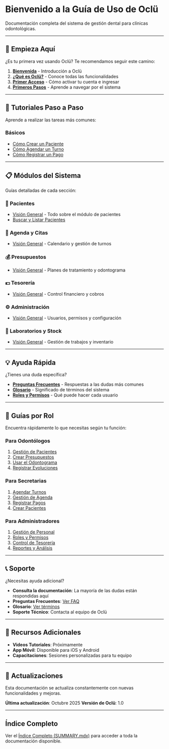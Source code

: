 # Bienvenido a la Guía de Uso de Oclü

Documentación completa del sistema de gestión dental para clínicas odontológicas.

---

## 🚀 Empieza Aquí

¿Es tu primera vez usando Oclü? Te recomendamos seguir este camino:

1. **[Bienvenida](01-bienvenida.mdx)** - Introducción a Oclü
2. **[¿Qué es Oclü?](02-que-es-oclu.mdx)** - Conoce todas las funcionalidades
3. **[Primer Acceso](03-primer-acceso.mdx)** - Cómo activar tu cuenta e ingresar
4. **[Primeros Pasos](04-primeros-pasos.mdx)** - Aprende a navegar por el sistema

---

## 📖 Tutoriales Paso a Paso

Aprende a realizar las tareas más comunes:

### Básicos
- [Cómo Crear un Paciente](tutorial-crear-paciente.mdx)
- [Cómo Agendar un Turno](tutorial-agendar-turno.mdx)
- [Cómo Registrar un Pago](tutorial-registrar-pago.mdx)

---

## 📋 Módulos del Sistema

Guías detalladas de cada sección:

### 👥 Pacientes
- [Visión General](05-pacientes-vision-general.mdx) - Todo sobre el módulo de pacientes
- [Buscar y Listar Pacientes](06-pacientes-listar.mdx)

### 📅 Agenda y Citas
- [Visión General](07-agenda-vision-general.mdx) - Calendario y gestión de turnos

### 💰 Presupuestos
- [Visión General](08-presupuestos-vision-general.mdx) - Planes de tratamiento y odontograma

### 💵 Tesorería
- [Visión General](09-tesoreria-vision-general.mdx) - Control financiero y cobros

### ⚙️ Administración
- [Visión General](10-administracion-vision-general.mdx) - Usuarios, permisos y configuración

### 🔬 Laboratorios y Stock
- [Visión General](11-laboratorios-vision-general.mdx) - Gestión de trabajos y inventario

---

## 💡 Ayuda Rápida

¿Tienes una duda específica?

- **[Preguntas Frecuentes](preguntas-frecuentes.mdx)** - Respuestas a las dudas más comunes
- **[Glosario](glosario.mdx)** - Significado de términos del sistema
- **[Roles y Permisos](roles-permisos.mdx)** - Qué puede hacer cada usuario

---

## 🎯 Guías por Rol

Encuentra rápidamente lo que necesitas según tu función:

### Para Odontólogos
1. [Gestión de Pacientes](05-pacientes-vision-general.mdx)
2. [Crear Presupuestos](08-presupuestos-vision-general.mdx)
3. [Usar el Odontograma](08-presupuestos-vision-general.mdx#odontograma-digital)
4. [Registrar Evoluciones](08-presupuestos-vision-general.mdx#evoluciones)

### Para Secretarias
1. [Agendar Turnos](tutorial-agendar-turno.mdx)
2. [Gestión de Agenda](07-agenda-vision-general.mdx)
3. [Registrar Pagos](tutorial-registrar-pago.mdx)
4. [Crear Pacientes](tutorial-crear-paciente.mdx)

### Para Administradores
1. [Gestión de Personal](10-administracion-vision-general.mdx)
2. [Roles y Permisos](roles-permisos.mdx)
3. [Control de Tesorería](09-tesoreria-vision-general.mdx)
4. [Reportes y Análisis](09-tesoreria-vision-general.mdx#reportes-financieros)

---

## 📞 Soporte

¿Necesitas ayuda adicional?

- **Consulta la documentación**: La mayoría de las dudas están respondidas aquí
- **Preguntas Frecuentes**: [Ver FAQ](preguntas-frecuentes.mdx)
- **Glosario**: [Ver términos](glosario.mdx)
- **Soporte Técnico**: Contacta al equipo de Oclü

---

## 📱 Recursos Adicionales

- **Videos Tutoriales**: Próximamente
- **App Móvil**: Disponible para iOS y Android
- **Capacitaciones**: Sesiones personalizadas para tu equipo

---

## 🔄 Actualizaciones

Esta documentación se actualiza constantemente con nuevas funcionalidades y mejoras.

**Última actualización**: Octubre 2025
**Versión de Oclü**: 1.0

---

## Índice Completo

Ver el [Índice Completo (SUMMARY.mdx)](SUMMARY.mdx) para acceder a toda la documentación disponible.
